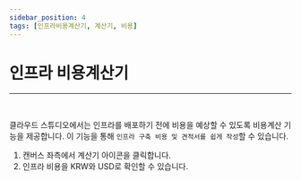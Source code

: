 ```yaml
---
sidebar_position: 4
tags: [인프라비용계산기, 계산기, 비용]
---
```




# 인프라 비용계산기
<hr />
<br />

클라우드 스튜디오에서는 인프라를 배포하기 전에 비용을 예상할 수 있도록 비용계산 기능을 제공합니다. 
이 기능을 통해 ```인프라 구축 비용 및 견적서를 쉽게 작성```할 수 있습니다.

1. 캔버스 좌측에서 계산기 아이콘을 클릭합니다.
2. 인프라 비용을 KRW와 USD로 확인할 수 있습니다.